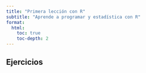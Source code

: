 ```yaml
---
title: "Primera lección con R"
subtitle: "Aprende a programar y estadística con R"
format:
  html:
    toc: true
    toc-depth: 2
---
```


## Ejercicios

<!-- {{< revealjs file="../slides/00-introduccion-programacion.html" height="500px">}}


{{< revealjs file="../slides/01-a-variables-datos.html" height="500px">}} -->
